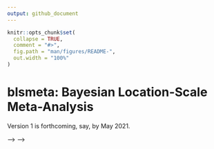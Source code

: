 ```yaml
---
output: github_document
---
```


<!-- README.md is generated from README.Rmd. Please edit that file -->

```r
knitr::opts_chunk$set(
  collapse = TRUE,
  comment = "#>",
  fig.path = "man/figures/README-",
  out.width = "100%"
)
```

# blsmeta: Bayesian Location-Scale Meta-Analysis

Version 1 is forthcoming, say, by May 2021.

<!-- <!-- badges: start --> -->
<!-- <!-- badges: end --> -->

<!-- ## Installation -->

<!-- You can install the development version from [GitHub](https://github.com/) with: -->

<!-- ``` r -->
<!-- # install.packages("devtools") -->
<!-- devtools::install_github("donaldRwilliams/blsmeta") -->
<!-- ``` -->
<!-- ## Example -->

<!-- This is a basic example which shows you how to solve a common problem: -->
